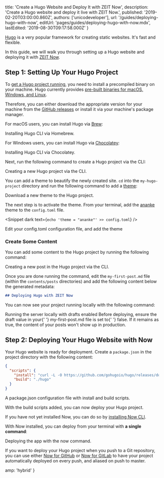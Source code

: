 
  title: 'Create a Hugo Website and Deploy It with ZEIT Now',
  description: 'Create a Hugo website and deploy it live with ZEIT Now.',
  published: '2019-02-20T03:00:00.860Z',
  authors: ['unicodeveloper'],
  url: '/guides/deploying-hugo-with-now',
  editUrl: 'pages/guides/deploying-hugo-with-now.mdx',
  lastEdited: '2019-08-30T09:17:58.000Z'
}

[Hugo](https://gohugo.io) is a very popular framework for creating static websites. It's fast and flexible.

In this guide, we will walk you through setting up a Hugo website and deploying it with [ZEIT Now](/now).

## Step 1: Setting Up Your Hugo Project

To [get a Hugo project running](https://gohugo.io/getting-started/quick-start/), you need to install a precompiled binary on your machine. Hugo currently provides [pre-built binaries for macOS, Windows, and Linux](https://gohugo.io/getting-started/installing/).

Therefore, you can either download the appropriate version for your machine from the [GitHub releases](https://github.com/gohugoio/hugo/releases) or install it via your machine's package manager.

For macOS users, you can install Hugo via [Brew](https://brew.sh):

<Snippet dark text="brew install hugo" />
<Caption>Installing <GenericLink href="https://gohugo.io/getting-started/installing/">Hugo CLI</GenericLink> via <GenericLink href="https://brew.sh/">Homebrew</GenericLink>.</Caption>

For Windows users, you can install Hugo via [Chocolatey](https://chocolatey.org/):

<Snippet dark text="choco install hugo-confirm" />
<Caption>Installing <GenericLink href="https://gohugo.io/getting-started/installing/">Hugo CLI</GenericLink> via <GenericLink href="https://chocolatey.org/">Chocolatey</GenericLink>.</Caption>

Next, run the following command to create a Hugo project via the CLI:

<Snippet dark text="hugo new site my-hugo-project" />
<Caption>Creating a new Hugo project via the CLI.</Caption>

You can add a theme to beautify the newly created site. `cd` into the `my-hugo-project` directory and run the following command to add a [theme](https://themes.gohugo.io/):

<Snippet dark text="git init && git submodule add https://github.com/budparr/gohugo-theme-ananke.git themes/ananke" />
<Caption>Download a new theme to the Hugo project.</Caption>

The next step is to activate the theme. From your terminal, add the [ananke](https://themes.gohugo.io/gohugo-theme-ananke/) theme to the `config.toml` file.

<Snippet dark text={`echo 'theme = "ananke"' >> config.toml`} />
<Caption>Edit your config.toml configuration file, and add the theme</Caption>

### Create Some Content

You can add some content to the Hugo project by running the following command:

<Snippet dark text="hugo new posts/my-first-post.md" />
<Caption>Creating a new post in the Hugo project via the CLI.</Caption>

Once you are done running the command, edit the `my-first-post.md` file (within the `contents/posts` directories) and add the following content below the generated metadata:

```markdown
## Deploying Hugo with ZEIT Now
```

You can now see your project running locally with the following command:

<Snippet dark text="hugo server -D" />
<Caption>Running the server locally with drafts enabled</Caption>

<Note>
  Before deploying, ensure the <InlineCode>draft</InlineCode> value in your{' '}
  <InlineCode>my-first-post.md</InlineCode> file is set to{' '}
  <InlineCode>false</InlineCode>. If it remains as <InlineCode>true</InlineCode>,
  the content of your posts won't show up in production.
</Note>

## Step 2: Deploying Your Hugo Website with Now

Your Hugo website is ready for deployment. Create a `package.json` in the project directory with the following content:

```json
{
  "scripts": {
    "install": "curl -L -O https://github.com/gohugoio/hugo/releases/download/v0.55.6/hugo_0.55.6_Linux-64bit.tar.gz && tar -xzf hugo_0.55.6_Linux-64bit.tar.gz",
    "build": "./hugo"
  }
}
```

<Caption>
  A <InlineCode>package.json</InlineCode> configuration file with install and
  build scripts.
</Caption>

With the build scripts added, you can now deploy your Hugo project.

If you have not yet installed Now, you can do so by [installing Now CLI](/download).

With Now installed, you can deploy from your terminal with **a single command**:

<Snippet dark text="now" />

<Caption>
  Deploying the app with the <InlineCode>now</InlineCode> command.
</Caption>

If you want to deploy your Hugo project when you push to a Git repository, you can use either [Now for GitHub](/docs/v2/integrations/now-for-github/) or [Now for GitLab](/docs/v2/integrations/now-for-gitlab/) to have your project automatically deployed on every push, and aliased on push to master.


  amp: 'hybrid'
}
